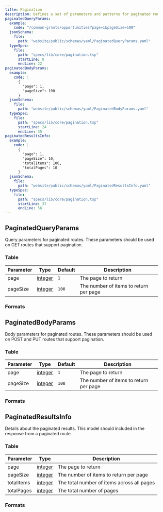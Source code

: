 ```yaml
---
title: Pagination
description: Defines a set of parameters and patterns for paginated routes
paginatedQueryParams:
  example:
    code: "/common-grants/opportunities?page=1&pageSize=100"
  jsonSchema:
    file: 
      path: "website/public/schemas/yaml/PaginatedQueryParams.yaml"
  typeSpec:
    file:
      path: "specs/lib/core/pagination.tsp"
      startLine: 9
      endLine: 22
paginatedBodyParams:
  example:
    code: |
      {
        "page": 1,
        "pageSize": 100
      }
  jsonSchema:
    file: 
      path: "website/public/schemas/yaml/PaginatedBodyParams.yaml"
  typeSpec:
    file:
      path: "specs/lib/core/pagination.tsp"
      startLine: 24
      endLine: 35
paginatedResultsInfo:
  example:
    code: |
      {
        "page": 1,
        "pageSize": 10,
        "totalItems": 100,
        "totalPages": 10
      }
  jsonSchema:
    file: 
      path: "website/public/schemas/yaml/PaginatedResultsInfo.yaml"
  typeSpec:
    file:
      path: "specs/lib/core/pagination.tsp"
      startLine: 37
      endLine: 56
---
```



## PaginatedQueryParams

Query parameters for paginated routes. These parameters should be used on GET routes that support pagination.

### Table

| Parameter | Type                                       | Default | Description                            |
| --------- | ------------------------------------------ | ------- | -------------------------------------- |
| page      | [integer](/protocol/types/numeric#integer) | `1`     | The page to return                     |
| pageSize  | [integer](/protocol/types/numeric#integer) | `100`   | The number of items to return per page |

### Formats

<SchemaFormatTabs
  example={frontmatter.paginatedQueryParams.example}
  jsonSchema={frontmatter.paginatedQueryParams.jsonSchema}
  typeSpec={frontmatter.paginatedQueryParams.typeSpec}
/>

## PaginatedBodyParams

Body parameters for paginated routes. These parameters should be used on POST and PUT routes that support pagination.

### Table

| Parameter | Type                                       | Default | Description                            |
| --------- | ------------------------------------------ | ------- | -------------------------------------- |
| page      | [integer](/protocol/types/numeric#integer) | `1`     | The page to return                     |
| pageSize  | [integer](/protocol/types/numeric#integer) | `100`   | The number of items to return per page |

### Formats

<SchemaFormatTabs
  example={frontmatter.paginatedBodyParams.example}
  jsonSchema={frontmatter.paginatedBodyParams.jsonSchema}
  typeSpec={frontmatter.paginatedBodyParams.typeSpec}
/>

## PaginatedResultsInfo

Details about the paginated results. This model should included in the response from a paginated route.

### Table

| Parameter  | Type                                       | Description                                |
| ---------- | ------------------------------------------ | ------------------------------------------ |
| page       | [integer](/protocol/types/numeric#integer) | The page to return                         |
| pageSize   | [integer](/protocol/types/numeric#integer) | The number of items to return per page     |
| totalItems | [integer](/protocol/types/numeric#integer) | The total number of items across all pages |
| totalPages | [integer](/protocol/types/numeric#integer) | The total number of pages                  |

### Formats

<SchemaFormatTabs
  example={frontmatter.paginatedResultsInfo.example}
  jsonSchema={frontmatter.paginatedResultsInfo.jsonSchema}
  typeSpec={frontmatter.paginatedResultsInfo.typeSpec}
/>
